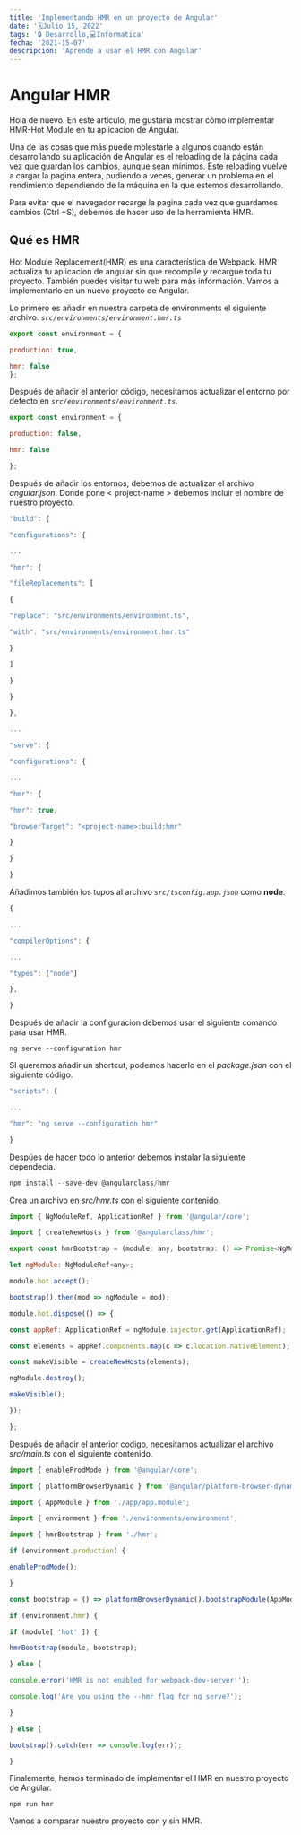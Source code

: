 ```yaml
---
title: 'Implementando HMR en un proyecto de Angular'
date: '🗓️Julio 15, 2022'
tags: '🔒 Desarrollo,💻Informatica'
fecha: '2021-15-07'
descripcion: 'Aprende a usar el HMR con Angular'
---
```


# Angular HMR

Hola de nuevo.
En este artículo, me gustaria mostrar cómo implementar HMR-Hot Module en tu aplicacion de Angular.

Una de las cosas que más puede molestarle a algunos cuando están desarrollando su aplicación de Angular es el reloading de la página cada vez que guardan los cambios, aunque sean mínimos. Este reloading vuelve a cargar la pagina entera, pudiendo a veces, generar un problema en el rendimiento dependiendo de la máquina en la que estemos desarrollando.

Para evitar que el navegador recarge la pagina cada vez que guardamos cambios (Ctrl +S), debemos de hacer uso de la herramienta HMR.

## Qué es HMR

Hot Module Replacement(HMR) es una característica de Webpack. HMR actualiza tu aplicacion de angular sin que recompile y recargue toda tu proyecto.
También puedes visitar tu web para más información.
Vamos a implementarlo en un nuevo proyecto de Angular.

Lo primero es añadir en nuestra carpeta de environments el siguiente archivo. *`src/environments/environment.hmr.ts`*

```js
export const environment = {

production: true,

hmr: false
};
```

Después de añadir el anterior código, necesitamos actualizar el entorno por defecto en *`src/environments/environment.ts`*.

```js
export const environment = {

production: false,

hmr: false

};
```

Después de añadir los entornos, debemos de actualizar el archivo *angular.json*. Donde pone < project-name > debemos incluir el nombre de nuestro proyecto.

```js
"build": {

"configurations": {

...

"hmr": {

"fileReplacements": [

{

"replace": "src/environments/environment.ts",

"with": "src/environments/environment.hmr.ts"

}

]

}

}

},

...

"serve": {

"configurations": {

...

"hmr": {

"hmr": true,

"browserTarget": "<project-name>:build:hmr"

}

}

}

```

Añadimos también los tupos al archivo *`src/tsconfig.app.json`* como **node**.

```js
{

...

"compilerOptions": {

...

"types": ["node"]

},

}
```

Después de añadir la configuracion debemos usar el siguiente comando para usar HMR.

```shell
ng serve --configuration hmr
```

SI queremos añadir un shortcut, podemos hacerlo en el *package.json* con el siguiente código.

```js
"scripts": {

...

"hmr": "ng serve --configuration hmr"

}

```

Despúes de hacer todo lo anterior debemos instalar la siguiente dependecia.

```js
npm install --save-dev @angularclass/hmr
```

Crea un archivo en *src/hmr.ts* con el siguiente contenido.

```js
import { NgModuleRef, ApplicationRef } from '@angular/core';

import { createNewHosts } from '@angularclass/hmr';

export const hmrBootstrap = (module: any, bootstrap: () => Promise<NgModuleRef<any>>) => {

let ngModule: NgModuleRef<any>;

module.hot.accept();

bootstrap().then(mod => ngModule = mod);

module.hot.dispose(() => {

const appRef: ApplicationRef = ngModule.injector.get(ApplicationRef);

const elements = appRef.components.map(c => c.location.nativeElement);

const makeVisible = createNewHosts(elements);

ngModule.destroy();

makeVisible();

});

};
```

Después de añadir el anterior codigo, necesitamos actualizar el archivo *src/main.ts* con el siguiente contenido.

```js
import { enableProdMode } from '@angular/core';

import { platformBrowserDynamic } from '@angular/platform-browser-dynamic';

import { AppModule } from './app/app.module';

import { environment } from './environments/environment';

import { hmrBootstrap } from './hmr';

if (environment.production) {

enableProdMode();

}

const bootstrap = () => platformBrowserDynamic().bootstrapModule(AppModule);

if (environment.hmr) {

if (module[ 'hot' ]) {

hmrBootstrap(module, bootstrap);

} else {

console.error('HMR is not enabled for webpack-dev-server!');

console.log('Are you using the --hmr flag for ng serve?');

}

} else {

bootstrap().catch(err => console.log(err));

}
```

Finalemente, hemos terminado de implementar el HMR en nuestro proyecto de Angular.

```shell
npm run hmr 
```

Vamos a comparar nuestro proyecto con y sin HMR.

